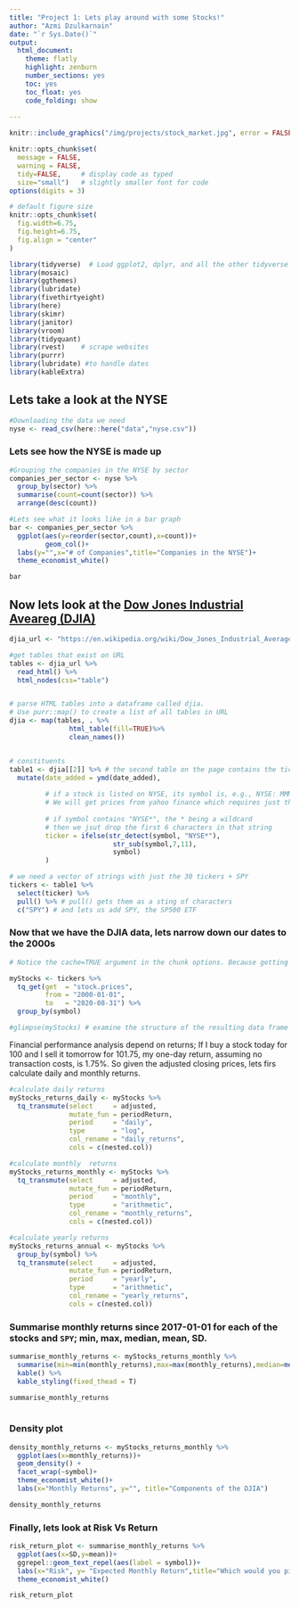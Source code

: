 ```yaml
---
title: "Project 1: Lets play around with some Stocks!"
author: "Azmi Dzulkarnain"
date: "`r Sys.Date()`"
output:
  html_document:
    theme: flatly
    highlight: zenburn
    number_sections: yes
    toc: yes
    toc_float: yes
    code_folding: show
    
---
```


```r
knitr::include_graphics("/img/projects/stock_market.jpg", error = FALSE)
```

```r
knitr::opts_chunk$set(
  message = FALSE, 
  warning = FALSE, 
  tidy=FALSE,     # display code as typed
  size="small")   # slightly smaller font for code
options(digits = 3)

# default figure size
knitr::opts_chunk$set(
  fig.width=6.75, 
  fig.height=6.75,
  fig.align = "center"
)
```


```r
library(tidyverse)  # Load ggplot2, dplyr, and all the other tidyverse packages
library(mosaic)
library(ggthemes)
library(lubridate)
library(fivethirtyeight)
library(here)
library(skimr)
library(janitor)
library(vroom)
library(tidyquant)
library(rvest)    # scrape websites
library(purrr)  
library(lubridate) #to handle dates
library(kableExtra)
```





## Lets take a look at the NYSE

```r
#Downloading the data we need
nyse <- read_csv(here::here("data","nyse.csv"))
```

### Lets see how the NYSE is made up

```r
#Grouping the companies in the NYSE by sector
companies_per_sector <- nyse %>% 
  group_by(sector) %>%
  summarise(count=count(sector)) %>% 
  arrange(desc(count))

#Lets see what it looks like in a bar graph
bar <- companies_per_sector %>% 
  ggplot(aes(y=reorder(sector,count),x=count))+
         geom_col()+
  labs(y="",x="# of Companies",title="Companies in the NYSE")+
  theme_economist_white()

bar


```

## Now lets look at the [Dow Jones Industrial Aveareg (DJIA)](https://en.wikipedia.org/wiki/Dow_Jones_Industrial_Average)

```r

djia_url <- "https://en.wikipedia.org/wiki/Dow_Jones_Industrial_Average"

#get tables that exist on URL
tables <- djia_url %>% 
  read_html() %>% 
  html_nodes(css="table")


# parse HTML tables into a dataframe called djia. 
# Use purr::map() to create a list of all tables in URL
djia <- map(tables, . %>% 
               html_table(fill=TRUE)%>% 
               clean_names())


# constituents
table1 <- djia[[2]] %>% # the second table on the page contains the ticker symbols
  mutate(date_added = ymd(date_added),
         
         # if a stock is listed on NYSE, its symbol is, e.g., NYSE: MMM
         # We will get prices from yahoo finance which requires just the ticker
         
         # if symbol contains "NYSE*", the * being a wildcard
         # then we jsut drop the first 6 characters in that string
         ticker = ifelse(str_detect(symbol, "NYSE*"),
                          str_sub(symbol,7,11),
                          symbol)
         )

# we need a vector of strings with just the 30 tickers + SPY
tickers <- table1 %>% 
  select(ticker) %>% 
  pull() %>% # pull() gets them as a sting of characters
  c("SPY") # and lets us add SPY, the SP500 ETF

```


### Now that we have the DJIA data, lets narrow down our dates to the 2000s

```r
# Notice the cache=TRUE argument in the chunk options. Because getting data is time consuming, # cache=TRUE means that once it downloads data, the chunk will not run again next time you knit your Rmd

myStocks <- tickers %>% 
  tq_get(get  = "stock.prices",
         from = "2000-01-01",
         to   = "2020-08-31") %>%
  group_by(symbol) 

#glimpse(myStocks) # examine the structure of the resulting data frame
```

Financial performance analysis depend on returns; If I buy a stock today for 100 and I sell it tomorrow for 101.75, my one-day return, assuming no transaction costs, is 1.75%. So given the adjusted closing prices, lets firs calculate daily and monthly returns.


```r
#calculate daily returns
myStocks_returns_daily <- myStocks %>%
  tq_transmute(select     = adjusted, 
               mutate_fun = periodReturn, 
               period     = "daily", 
               type       = "log",
               col_rename = "daily_returns",
               cols = c(nested.col))  

#calculate monthly  returns
myStocks_returns_monthly <- myStocks %>%
  tq_transmute(select     = adjusted, 
               mutate_fun = periodReturn, 
               period     = "monthly", 
               type       = "arithmetic",
               col_rename = "monthly_returns",
               cols = c(nested.col)) 

#calculate yearly returns
myStocks_returns_annual <- myStocks %>%
  group_by(symbol) %>%
  tq_transmute(select     = adjusted, 
               mutate_fun = periodReturn, 
               period     = "yearly", 
               type       = "arithmetic",
               col_rename = "yearly_returns",
               cols = c(nested.col))
```

### Summarise monthly returns since 2017-01-01 for each of the stocks and `SPY`; min, max, median, mean, SD.

```r

summarise_monthly_returns <- myStocks_returns_monthly %>% 
  summarise(min=min(monthly_returns),max=max(monthly_returns),median=median(monthly_returns),mean = mean(monthly_returns),SD=sd(monthly_returns)) %>% 
  kable() %>% 
  kable_styling(fixed_thead = T)

summarise_monthly_returns
  

```

### Density plot

```r

density_monthly_returns <- myStocks_returns_monthly %>% 
  ggplot(aes(x=monthly_returns))+
  geom_density() + 
  facet_wrap(~symbol)+
  theme_economist_white()+
  labs(x="Monthly Returns", y="", title="Components of the DJIA")

density_monthly_returns
```


### Finally, lets look at Risk Vs Return

```r
risk_return_plot <- summarise_monthly_returns %>%
  ggplot(aes(x=SD,y=mean))+
  ggrepel::geom_text_repel(aes(label = symbol))+
  labs(x="Risk", y= "Expected Monthly Return",title="Which would you pick?")+
  theme_economist_white()

risk_return_plot
  

```

